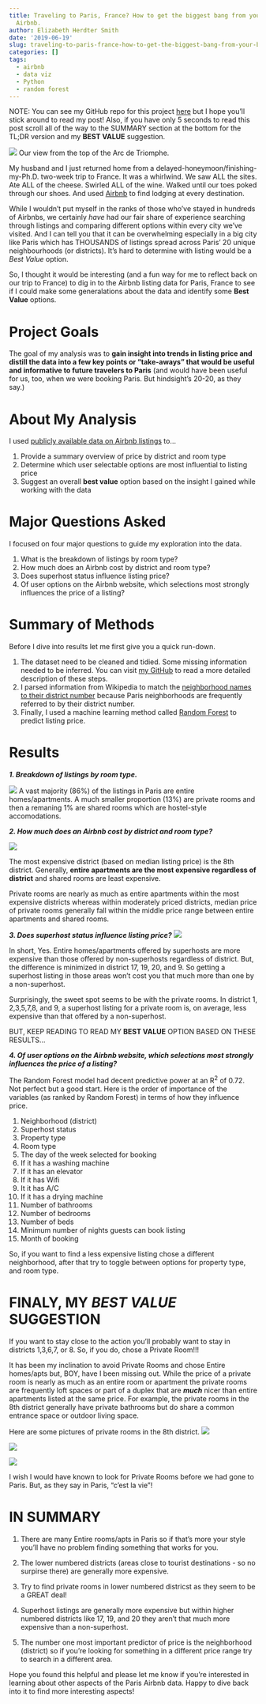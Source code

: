 ```yaml
---
title: Traveling to Paris, France? How to get the biggest bang from your buck using
  Airbnb.
author: Elizabeth Herdter Smith
date: '2019-06-19'
slug: traveling-to-paris-france-how-to-get-the-biggest-bang-from-your-buck-using-airbnb
categories: []
tags:
  - airbnb
  - data viz
  - Python
  - random forest
---
```


NOTE: You can see my GitHub repo for this project [here](https://github.com/eherdter/Airbnb_analysis) but I hope you'll stick around to read my post! Also, if you have only 5 seconds to read this post scroll all of the way to the SUMMARY section at the bottom for the TL;DR version and my **BEST VALUE** suggestion. 


![](/post/2019-06-19-traveling-to-paris-france-how-to-get-the-biggest-bang-from-your-buck-using-airbnb/20190522_210122.jpg)
          Our view from the top of the Arc de Triomphe.


My husband and I just returned home from a delayed-honeymoon/finishing-my-Ph.D. two-week trip to France. It was a whirlwind. We saw ALL the sites. Ate ALL of the cheese. Swirled ALL of the wine. Walked until our toes poked through our shoes. And used [Airbnb](https://www.airbnb.com) to find lodging at every destination. 

While I wouldn't put myself in the ranks of those who've stayed in hundreds of Airbnbs, we certainly _have_ had our fair share of experience searching through listings and comparing different options within every city we've visited. And I can tell you that it can be overwhelming especially in a big city like Paris which has THOUSANDS of listings spread across Paris' 20 unique neighbourhoods (or districts). It's hard to determine with listing would be a *_Best Value_* option. 

So, I thought it would be interesting (and a fun way for me to reflect back on our trip to France) to dig in to the Airbnb listing data for Paris, France to see if I could make some generalations about the data and identify some **Best Value** options. 

# Project Goals

The goal of my analysis was to **gain insight into trends in listing price and distill the data into a few key points or "take-aways" that would be useful and informative to future travelers to Paris** (and would have been useful for us, too, when we were booking Paris. But hindsight's 20-20, as they say.) 

# About My Analysis

I used [publicly available data on Airbnb listings](http://insideairbnb.com/get-the-data.html) to...

1. Provide a summary overview of price by district and room type   
2. Determine which user selectable options are most influential to listing price 
3. Suggest an overall **best value** option based on the insight I gained while working with the data

# Major Questions Asked

I focused on four major questions to guide my exploration into the data.

1.	What is the breakdown of listings by room type?  
2.	How much does an Airbnb cost by district and room type?   
3.	Does superhost status influence listing price?  
4.	Of user options on the Airbnb website, which selections most strongly influences the price of a listing?  

# Summary of Methods

Before I dive into results let me first give you a quick run-down.

1. The dataset need to be cleaned and tidied. Some missing information needed to be inferred. You can visit [my GitHub](https://github.com/eherdter/Airbnb_analysis) to read a more detailed description of these steps.   
2. I parsed information from Wikipedia to match the [neighborhood names to their district number](https://en.wikipedia.org/wiki/Arrondissements_of_Paris) because Paris neighborhoods are frequently referred to by their district number.    
3. Finally, I used a machine learning method called [Random Forest](https://scikit-learn.org/stable/modules/generated/sklearn.ensemble.RandomForestRegressor.html) to predict listing price.   

# Results
**_1. Breakdown of listings by room type._**

![](/post/2019-06-19-traveling-to-paris-france-how-to-get-the-biggest-bang-from-your-buck-using-airbnb/room_types.png)
A vast majority (86%) of the listings in Paris are entire homes/apartments. A much smaller proportion (13%) are private rooms and then a remaning 1% are shared rooms which are hostel-style accomodations.


**_2.	How much does an Airbnb cost by district and room type?_**  

![](/post/2019-06-19-traveling-to-paris-france-how-to-get-the-biggest-bang-from-your-buck-using-airbnb/list_price_range.png)

The most expensive district (based on median listing price) is the 8th district. Generally, **entire apartments are the most expensive regardless of district** and shared rooms are least expensive.

Private rooms are nearly as much as entire apartments within the most expensive districts whereas within moderately priced districts, median price of private rooms generally fall within the middle price range between entire apartments and shared rooms. 


**_3.	Does superhost status influence listing price?_** 
![](/post/2019-06-19-traveling-to-paris-france-how-to-get-the-biggest-bang-from-your-buck-using-airbnb/Superhost_price_diff.png)

In short, Yes. Entire homes/apartments offered by superhosts are more expensive than those offered by non-superhosts regardless of district. But, the difference is minimized in district 17, 19, 20, and 9. So getting a superhost listing in those areas won't cost you that much more than one by a non-superhost. 

Surprisingly, the sweet spot seems to be with the private rooms. In district 1, 2,3,5,7,8, and 9, a superhost listing for a private room is, on average, less expensive than that offered by a non-superhost.

BUT, KEEP READING TO READ MY **BEST VALUE** OPTION BASED ON THESE RESULTS... 

**_4. Of user options on the Airbnb website, which selections most strongly influences the price of a listing?_**

The Random Forest model had decent predictive power at an R<sup>2</sup> of 0.72. Not perfect but a good start. Here is the order of importance of the variables (as ranked by Random Forest) in terms of how they influence price. 

1. Neighborhood (district)
2. Superhost status
3. Property type
4. Room type
5. The day of the week selected for booking
6. If it has a washing machine
7. If it has an elevator
8. If it has Wifi
9. It it has A/C
10. If it has a drying machine
11. Number of bathrooms
12. Number of bedrooms
13. Number of beds
14. Minimum number of nights guests can book listing
15. Month of booking


So, if you want to find a less expensive listing chose a different neighborhood, after that try to toggle between options for property type, and room type. 

# FINALY, MY *BEST VALUE* SUGGESTION

If you want to stay close to the action you'll probably want to stay in districts 1,3,6,7, or 8. So, if you do, chose a Private Room!!!

It has been my inclination to avoid Private Rooms and chose Entire homes/apts but, BOY, have I been missing out.  While the price of a private room is nearly as much as an entire room or apartment the private rooms are frequently loft spaces or part of a duplex that are **_much_** nicer than entire apartments listed at the same price. For example, the private rooms in the 8th district generally have private bathrooms but do share a common entrance space or outdoor living space.   

Here are some pictures of private rooms in the 8th district. 
![](https://a0.muscache.com/im/pictures/10689545/3a015ecb_original.jpg?aki_policy=x_large)

![](https://a0.muscache.com/im/pictures/68559927/3991b212_original.jpg?aki_policy=x_large)

![](https://a0.muscache.com/im/pictures/9b1e747c-6a91-44bf-9dd7-d75d2c7d9373.jpg?aki_policy=x_large)

I wish I would have known to look for Private Rooms before we had gone to Paris. But, as they say in Paris, "c'est la vie"!

# IN SUMMARY

1. There are many Entire rooms/apts in Paris so if that's more your style you'll have no problem finding something that works for you.   
  
2. The lower numbered districts (areas close to tourist destinations - so no surpirse there) are generally more expensive.  

3. Try to find private rooms in lower numbered districst as they seem to be a GREAT deal!  

4. Superhost listings are generally more expensive but within higher numbered districts like 17, 19, and 20 they aren't that much more expensive than a non-superhost. 

4. The number one most important predictor of price is the neighborhood (district) so if you're looking for something in a different price range try to search in a different area. 

Hope you found this helpful and please let me know if you're interested in learning about other aspects of the Paris Airbnb data. Happy to dive back into it to find more interesting aspects! 
